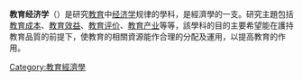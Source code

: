 {{Distinguish|经济学教育}} 
'''教育经济学'''（{{lang|en|education economics}}）是研究[[教育|教育]]中[[经济学|经济学]]规律的學科，是經濟學的一支。研究主題包括[[教育成本|教育成本]]、[[教育效益|教育效益]]、[[教育评价|教育评价]]、[[教育产业|教育产业]]等等，該學科的目的主要希望能在護持教育品質的前提下，使教育的相關資源能作合理的分配及運用，以提高教育的作用。

{{edu-stub}}
{{econ-stub}}
{{Education}}
{{Authority control}}
[[Category:教育經濟學|Category:教育經濟學]]